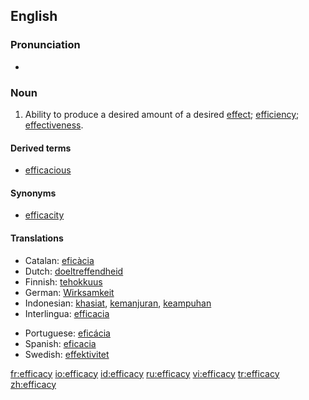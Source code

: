 ==English==

===Pronunciation===
*{{IPA|/ˈefɪkəsɪ/}}

===Noun===
{{en-noun|-}}

# {{uncountable}} Ability to produce a desired amount of a desired [[effect]]; [[efficiency]]; [[effectiveness]].

====Derived terms====
*[[efficacious]]

====Synonyms====
*[[efficacity]]

====Translations====
{{top}}
*Catalan: [[eficàcia]] {{f}}
*Dutch: [[doeltreffendheid]]
*Finnish: [[tehokkuus]]
*German: [[Wirksamkeit]] {{f}}
*Indonesian: [[khasiat]], [[manjur|kemanjuran]], [[ampuh|keampuhan]]
*Interlingua: [[efficacia]]
{{mid}}
*Portuguese: [[eficácia]] {{f}}
*Spanish: [[eficacia]] {{f}}
*Swedish: [[effektivitet]] {{f}}
{{bottom}}

[[fr:efficacy]]
[[io:efficacy]]
[[id:efficacy]]
[[ru:efficacy]]
[[vi:efficacy]]
[[tr:efficacy]]
[[zh:efficacy]]